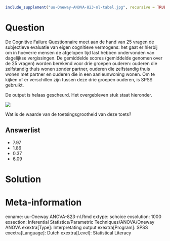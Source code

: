 ```r
include_supplement("uu-Oneway-ANOVA-823-nl-tabel.jpg", recursive = TRUE)
```



Question
========

De Cognitive Failure Questionnaire meet aan de hand van 25 vragen de subjectieve evaluatie van eigen cognitieve vermogens: het gaat er hierbij om in hoeverre mensen de afgelopen tijd last hebben ondervonden van dagelijkse vergissingen. De gemiddelde scores (gemiddelde genomen over de 25 vragen) worden berekend voor drie groepen ouderen: ouderen die zelfstandig thuis wonen zonder partner, ouderen die zelfstandig thuis wonen met partner en ouderen die in een aanleunwoning wonen. Om te kijken of er verschillen zijn tussen deze drie groepen ouderen, is SPSS gebruikt. 

De output is helaas gescheurd. Het overgebleven stuk staat hieronder. 


![](uu-Oneway-ANOVA-823-nl-tabel.jpg)

Wat is de waarde van de toetsingsgrootheid van deze toets?
  
Answerlist
----------
* 7.97
* 1.86
* 0.37
* 6.09


Solution
========
  


Meta-information
================
exname: uu-Oneway ANOVA-823-nl.Rmd
extype: schoice
exsolution: 1000
exsection: Inferential Statistics/Parametric Techniques/ANOVA/Oneway ANOVA
exextra[Type]: Interpretating output
exextra[Program]: SPSS
exextra[Language]: Dutch
exextra[Level]: Statistical Literacy
